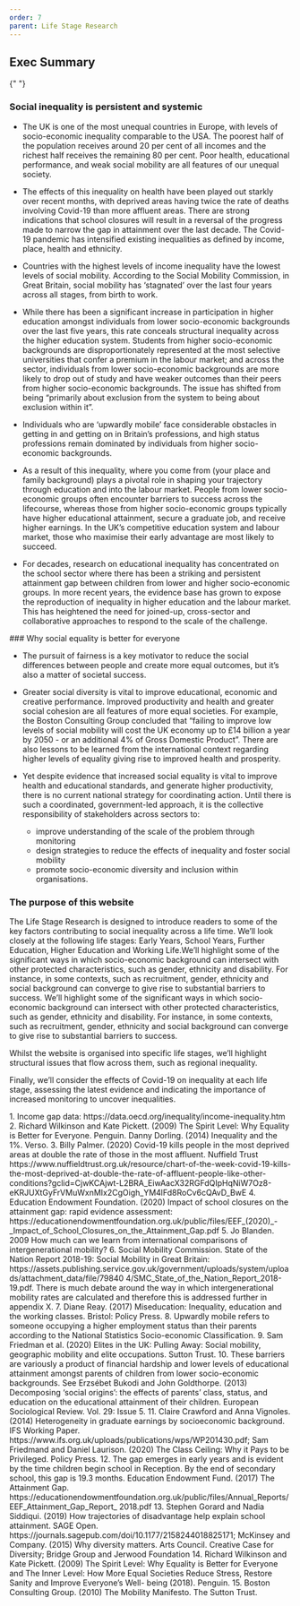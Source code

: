 ```yaml
---
order: 7
parent: Life Stage Research
---
```


<div>

## Exec Summary
</div>
<div>
  {"   "}
</div>
<div>

### Social inequality is persistent and systemic


* The UK is one of the most unequal countries in Europe, with levels of socio-economic
inequality comparable to the USA.<FootnoteLink text="1" /> The poorest half of the population receives around
20 per cent of all incomes and the richest half receives the remaining 80 per cent.<FootnoteLink text="2" />
Poor health, educational performance, and weak social mobility are all features of our
unequal society.

* The effects of this inequality on health have been played out starkly over recent
months, with deprived areas having twice the rate of deaths involving Covid-19 than
more affluent areas<FootnoteLink text="3" />. There are strong indications that school closures will result in a
reversal of the progress made to narrow the gap in attainment over the last decade<FootnoteLink text="4" />.
The Covid-19 pandemic has intensified existing inequalities as defined by income,
place, health and ethnicity.

* Countries with the highest levels of income inequality have the lowest levels of social
mobility.<FootnoteLink text="5" /> According to the Social Mobility Commission, in Great Britain, social mobility
has ‘stagnated’ over the last four years across all stages, from birth to work<FootnoteLink text="6" />.

* While there has been a significant increase in participation in higher education
amongst individuals from lower socio-economic backgrounds over the last five years,
this rate conceals structural inequality across the higher education system. Students
from higher socio-economic backgrounds are disproportionately represented at the
most selective universities that confer a premium in the labour market; and across the
sector, individuals from lower socio-economic backgrounds are more likely to drop out
of study and have weaker outcomes than their peers from higher socio-economic
backgrounds. The issue has shifted from being “primarily about exclusion from the
system to being about exclusion within it”<FootnoteLink text="7" />.

* Individuals who are ‘upwardly mobile’ face considerable obstacles in getting in and
getting on in Britain’s professions,<FootnoteLink text="8" /> and high status professions remain dominated by
individuals from higher socio-economic backgrounds<FootnoteLink text="9" />.

* As a result of this inequality, where you come from (your place and family background)
plays a pivotal role in shaping your trajectory through education and into the labour
market. People from lower socio-economic groups often encounter barriers to success
across the lifecourse,<FootnoteLink text="10" /> whereas those from higher socio-economic groups typically
have higher educational attainment, secure a graduate job, and receive higher
earnings.<FootnoteLink text="11" /> In the UK’s competitive education system and labour market, those who
maximise their early advantage are most likely to succeed.

* For decades, research on educational inequality has concentrated on the school
sector where there has been a striking and persistent attainment gap between
children from lower and higher socio-economic groups.<FootnoteLink text="12" />
In more recent years, the evidence base has grown to expose the reproduction of
inequality in higher education and the labour market. This has heightened the
need for joined-up, cross-sector and collaborative approaches to respond to the
scale of the challenge.
</div>
<div>
### Why social equality is better for everyone


* The pursuit of fairness is a key motivator to reduce the social differences between
people and create more equal outcomes, but it’s also a matter of societal success.

* Greater social diversity is vital to improve educational, economic and creative
performance. <FootnoteLink text="13" /> Improved productivity and health and greater social cohesion are all
features of more equal societies. <FootnoteLink text="14" /> For example, the Boston Consulting Group
concluded that “failing to improve low levels of social mobility will cost the UK
economy up to £14 billion a year by 2050 - or an additional 4% of Gross Domestic
Product”. <FootnoteLink text="15" /> There are also lessons to be learned from the international context
regarding higher levels of equality giving rise to improved health and prosperity.

* Yet despite evidence that increased social equality is vital to improve health and
educational standards, and generate higher productivity, there is no current national
strategy for coordinating action. Until there is such a coordinated, government-led
approach, it is the collective responsibility of stakeholders across sectors to:
  * improve understanding of the scale of the problem through monitoring
  * design strategies to reduce the effects of inequality and foster social mobility
  * promote socio-economic diversity and inclusion within organisations.

</div>
<div class="full-span">

### The purpose of this website


The Life Stage Research is designed to introduce readers to some of the key
factors contributing to social inequality across a life time. We’ll look closely
at the following life stages: Early Years, School Years, Further Education,
Higher Education and Working Life.We’ll highlight some of the significant ways
in which socio-economic background can intersect with other protected
characteristics, such as gender, ethnicity and disability. For instance, in some
contexts, such as recruitment, gender, ethnicity and social background can
converge to give rise to substantial barriers to success. We’ll highlight some
of the significant ways in which socio-economic background can intersect with
other protected characteristics, such as gender, ethnicity and disability. For
instance, in some contexts, such as recruitment, gender, ethnicity and social
background can converge to give rise to substantial barriers to success.

Whilst the website is organised into specific life stages, we’ll highlight
structural issues that flow across them, such as regional inequality.

Finally, we’ll consider the effects of Covid-19 on inequality at each life
stage, assessing the latest evidence and indicating the importance of increased
monitoring to uncover inequalities.

</div>

<Footnotes>
  1. Income gap data: https://data.oecd.org/inequality/income-inequality.htm
  2. Richard Wilkinson and Kate Pickett. (2009) The Spirit Level: Why Equality is Better for Everyone. Penguin. Danny Dorling. (2014) Inequality and the 1%. Verso.
  3. Billy Palmer. (2020) Covid-19 kills people in the most deprived areas at double the rate of those in the most affluent. Nuffield Trust https://www.nuffieldtrust.org.uk/resource/chart-of-the-week-covid-19-kills-the-most-deprived-at-double-the-rate-of-affluent-people-like-other-conditions?gclid=CjwKCAjwt-L2BRA_EiwAacX32RGFdQIpHqNiW7Oz8-eKRJUXtGyFrVMuWxnMIx2CgOigh_YM4lFd8RoCv6cQAvD_BwE
  4. Education Endowment Foundation. (2020) Impact of school closures on the attainment gap: rapid evidence assessment: https://educationendowmentfoundation.org.uk/public/files/EEF_(2020)_-_Impact_of_School_Closures_on_the_Attainment_Gap.pdf
  5. Jo Blanden. 2009 How much can we learn from international comparisons of intergenerational mobility?
  6. Social Mobility Commission. State of the Nation Report 2018-19: Social Mobility in Great Britain:
  https://assets.publishing.service.gov.uk/government/uploads/system/uploads/attachment_data/file/79840
  4/SMC_State_of_the_Nation_Report_2018-19.pdf. There is much debate around the way in which
  intergenerational mobility rates are calculated and therefore this is addressed further in appendix X.
  7. Diane Reay. (2017) Miseducation: Inequality, education and the working classes. Bristol: Policy Press.
  8. Upwardly mobile refers to someone occupying a higher employment status than their parents according
  to the National Statistics Socio-economic Classification.
  9. Sam Friedman et al. (2020) Elites in the UK: Pulling Away: Social mobility, geographic mobility and elite
  occupations. Sutton Trust.
  10. These barriers are variously a product of financial hardship and lower levels of educational attainment
  amongst parents of children from lower socio-economic backgrounds. See Erzsébet Bukodi and John
  Goldthorpe. (2013) Decomposing ‘social origins’: the effects of parents’ class, status, and education on
  the educational attainment of their children. European Sociological Review. Vol. 29: Issue 5.
  11. Claire Crawford and Anna Vignoles. (2014) Heterogeneity in graduate earnings by socioeconomic
  background. IFS Working Paper. https://www.ifs.org.uk/uploads/publications/wps/WP201430.pdf; Sam
  Friedmand and Daniel Laurison. (2020) The Class Ceiling: Why it Pays to be Privileged. Policy Press.
  12. The gap emerges in early years and is evident by the time children begin school in Reception. By the
  end of secondary school, this gap is 19.3 months. Education Endowment Fund. (2017) The Attainment
  Gap.
  https://educationendowmentfoundation.org.uk/public/files/Annual_Reports/EEF_Attainment_Gap_Report_
  2018.pdf
  13. Stephen Gorard and Nadia Siddiqui. (2019) How trajectories of disadvantage help explain school
  attainment. SAGE Open. https://journals.sagepub.com/doi/10.1177/2158244018825171; McKinsey and
  Company. (2015) Why diversity matters. Arts Council. Creative Case for Diversity; Bridge Group and
  Jerwood Foundation
  14. Richard Wilkinson and Kate Pickett. (2009) The Spirit Level: Why Equality is Better for Everyone and
  The Inner Level: How More Equal Societies Reduce Stress, Restore Sanity and Improve Everyone’s Well-
  being (2018). Penguin.
  15. Boston Consulting Group. (2010) The Mobility Manifesto. The Sutton Trust.
</Footnotes>